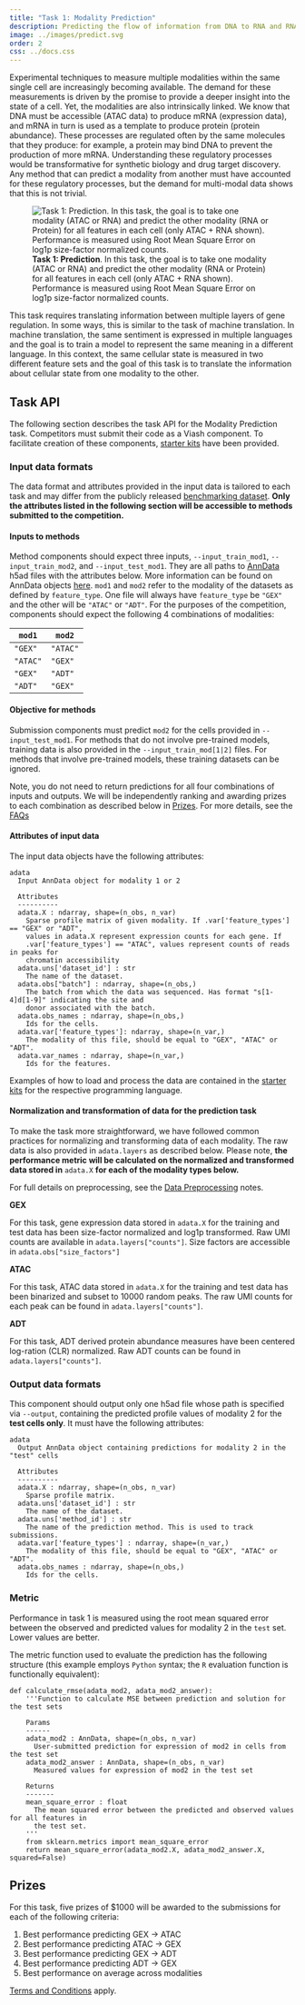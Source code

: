 ```yaml
---
title: "Task 1: Modality Prediction"
description: Predicting the flow of information from DNA to RNA and RNA to Protein
image: ../images/predict.svg
order: 2
css: ../docs.css
---
```


Experimental techniques to measure multiple modalities within the same single cell are increasingly becoming available. The demand for these measurements is driven by the promise to provide a deeper insight into the state of a cell. Yet, the modalities are also intrinsically linked. We know that DNA must be accessible (ATAC data) to produce mRNA (expression data), and mRNA in turn is used as a template to produce protein (protein abundance). These processes are regulated often by the same molecules that they produce: for example, a protein may bind DNA to prevent the production of more mRNA. Understanding these regulatory processes would be transformative for synthetic biology and drug target discovery. Any method that can predict a modality from another must have accounted for these regulatory processes, but the demand for multi-modal data shows that this is not trivial.

![**Task 1: Prediction**. In this task, the goal is to take one modality (ATAC or RNA) and predict the other modality (RNA or Protein) for all features in each cell (only ATAC + RNA shown). Performance is measured using Root Mean Square Error on log1p size-factor normalized counts.](../images/predict.svg)

This task requires translating information between multiple layers of gene regulation. In some ways, this is similar to the task of machine translation. In machine translation, the same sentiment is expressed in multiple languages and the goal is to train a model to represent the same meaning in a different language. In this context, the same cellular state is measured in two different feature sets and the goal of this task is to translate the information about cellular state from one modality to the other. 

## Task API

The following section describes the task API for the Modality Prediction task. Competitors must submit their code as a Viash component. To facilitate creation of these components, [starter kits](/events/2021-09_neurips/documentation/submission/starter_kit_contents.qmd) have been provided.

### Input data formats

:::{.callout-note}
The data format and attributes provided in the input data is tailored to each task and may differ from the publicly released [benchmarking dataset](/events/2021-09_neurips/documentation/data/dataset.qmd).  **Only the attributes listed in the following section will be accessible to methods submitted to the competition.**
:::

#### Inputs to methods

Method components should expect three inputs, `--input_train_mod1`, `--input_train_mod2`, and `--input_test_mod1`. They are all paths to [AnnData](https://anndata.readthedocs.io/en/latest/) h5ad files with the attributes below. More information can be found on AnnData objects [here](/events/2021-09_neurips/documentation/submission/quickstart.qmd). `mod1` and `mod2` refer to the modality of the datasets as defined by `feature_type`.  One file will always have `feature_type` be `"GEX"` and the other will be `"ATAC"` or `"ADT"`. For the purposes of the competition, components should expect the following 4 combinations of modalities:

| `mod1`   | `mod2`   |
|----------|----------|
| `"GEX"`  | `"ATAC"` |
| `"ATAC"` | `"GEX"`  |
| `"GEX"`  | `"ADT"`  |
| `"ADT"`  | `"GEX"`  |


#### Objective for methods

Submission components must predict `mod2` for the cells provided in `--input_test_mod1`. For methods that do not involve pre-trained models, training data is also provided in the `--input_train_mod[1|2]` files. For methods that involve pre-trained models, these training datasets can be ignored.

:::{.callout-note}
Note, you do not need to return predictions for all four combinations of inputs and outputs. We will be independently ranking and awarding prizes to each combination as described below in [Prizes](#prizes). For more details, see the [FAQs](/events/2021-09_neurips/documentation/submission/faq.qmd#what-if-i-only-want-to-compete-for-one-of-the-prizes-in-a-task)
:::


#### Attributes of input data

The input data objects have the following attributes:


```plaintext
adata
  Input AnnData object for modality 1 or 2

  Attributes
  ----------
  adata.X : ndarray, shape=(n_obs, n_var)
    Sparse profile matrix of given modality. If .var['feature_types'] == "GEX" or "ADT",
    values in adata.X represent expression counts for each gene. If
    .var['feature_types'] == "ATAC", values represent counts of reads in peaks for
    chromatin accessibility
  adata.uns['dataset_id'] : str
    The name of the dataset.
  adata.obs["batch"] : ndarray, shape=(n_obs,)
    The batch from which the data was sequenced. Has format "s[1-4]d[1-9]" indicating the site and
    donor associated with the batch.
  adata.obs_names : ndarray, shape=(n_obs,)
    Ids for the cells.
  adata.var['feature_types']: ndarray, shape=(n_var,)
    The modality of this file, should be equal to "GEX", "ATAC" or "ADT".
  adata.var_names : ndarray, shape=(n_var,)
    Ids for the features.
```

Examples of how to load and process the data are contained in the [starter kits](/events/2021-09_neurips/documentation/submission/starter_kit_contents.qmd) for the respective programming language.

#### Normalization and transformation of data for the prediction task

To make the task more straightforward, we have followed common practices for normalizing and transforming data of each modality. The raw data is also provided in `adata.layers` as described below. Please note, **the performance metric will be calculated on the normalized and transformed data stored in** `adata.X` **for each of the modality types below.**

For full details on preprocessing, see the [Data Preprocessing](/events/2021-09_neurips/documentation/data/dataset.qmd#preprocessing) notes.

**GEX**  

For this task, gene expression data stored in `adata.X` for the training and test data has been size-factor normalized and log1p transformed.  Raw UMI counts are available in `adata.layers["counts"]`. Size factors are accessible in `adata.obs["size_factors"]`

**ATAC**

For this task, ATAC data stored in `adata.X` for the training and test data has been binarized and subset to 10000 random peaks. The raw UMI counts for each peak can be found in `adata.layers["counts"]`.

**ADT**

For this task, ADT derived protein abundance measures have been centered log-ration (CLR) normalized. Raw ADT counts can be found in `adata.layers["counts"]`.

### Output data formats

This component should output only one h5ad file whose path is specified via `--output`, containing the predicted profile values of modality 2 for the **test cells only**. It must have the following attributes:

```plaintext
adata
  Output AnnData object containing predictions for modality 2 in the "test" cells

  Attributes
  ----------
  adata.X : ndarray, shape=(n_obs, n_var)
    Sparse profile matrix.
  adata.uns['dataset_id'] : str
    The name of the dataset.
  adata.uns['method_id'] : str
    The name of the prediction method. This is used to track submissions.
  adata.var['feature_types'] : ndarray, shape=(n_var,)
    The modality of this file, should be equal to "GEX", "ATAC" or "ADT".
  adata.obs_names : ndarray, shape=(n_obs,)
    Ids for the cells.
```

### Metric

Performance in task 1 is measured using the root mean squared error between the observed and predicted values for modality 2 in the `test` set. Lower values are better.

The metric function used to evaluate the prediction has the following structure (this example employs `Python` syntax; the `R` evaluation function is functionally equivalent):

```plaintext
def calculate_rmse(adata_mod2, adata_mod2_answer):  
    '''Function to calculate MSE between prediction and solution for the test sets  

    Params
    ------
    adata_mod2 : AnnData, shape=(n_obs, n_var)
      User-submitted prediction for expression of mod2 in cells from the test set
    adata_mod2_answer : AnnData, shape=(n_obs, n_var)
      Measured values for expression of mod2 in the test set

    Returns
    -------
    mean_square_error : float
      The mean squared error between the predicted and observed values for all features in
      the test set.
    '''
    from sklearn.metrics import mean_square_error
    return mean_square_error(adata_mod2.X, adata_mod2_answer.X, squared=False)
```

## Prizes

For this task, five prizes of $1000 will be awarded to the submissions for each of the following criteria:

1. Best performance predicting GEX → ATAC
2. Best performance predicting ATAC → GEX
2. Best performance predicting GEX → ADT
2. Best performance predicting ADT → GEX
3. Best performance on average across modalities

[Terms and Conditions](/events/2021-09_neurips/documentation/submission/terms.qmd) apply.
